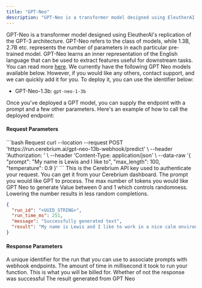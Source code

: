 ```yaml
---
title: "GPT-Neo"
description: "GPT-Neo is a transformer model designed using EleutherAI's replication of the GPT-3 architecture"
---
```


GPT-Neo is a transformer model designed using EleutherAI's replication of the GPT-3 architecture. GPT-Neo refers to the class of models, while 1.3B, 2.7B etc. represents the number of parameters in each particular pre-trained model.
GPT-Neo learns an inner representation of the English language that can be used to extract features useful for downstream tasks. You can read more [here](https://www.eleuther.ai/research/projects/gpt-neo/).
We currently have the following GPT Neo models available below. However, if you would like any others, contact support, and we can quickly add it for you. To deploy it, you can use the identifier below:

- GPT-Neo-1.3b: `gpt-neo-1-3b`

Once you've deployed a GPT model, you can supply the endpoint with a prompt and a few other parameters. Here's an example of how to call the deployed endpoint:

#### Request Parameters

<RequestExample>
```bash Request
  curl --location --request POST 'https://run.cerebrium.ai/gpt-neo-13b-webhook/predict' \
      --header 'Authorization: <API_KEY>' \
      --header 'Content-Type: application/json' \
      --data-raw '{
        "prompt": "My name is Lewis and I like to",
        "max_length": 100,
        "temperature": 0.9
    }'
```
</RequestExample>

<ParamField header="Authorization" type="string" required>
  This is the Cerebrium API key used to authenticate your request. You can get
  it from your Cerebrium dashboard.
</ParamField>
<ParamField body="prompt" type="string" required>
  The prompt you would like GPT to process.
</ParamField>
<ParamField body="max_length" type="string" required>
  The max number of tokens you would like GPT Neo to generate
</ParamField>
<ParamField body="temperature" type="string" required>
  Value between 0 and 1 which controls randomness. Lowering the number results
  in less random completions.
</ParamField>

<ResponseExample>

```json Response
{
  "run_id": "<UUID_STRING>",
  "run_time_ms": 251,
  "message": "Successfully generated text",
  "result": "My name is Lewis and I like to work in a nice calm environment. I recently moved into my own house but I have an office in the same building which is why I work at my desk rather than driving from place to place. I have always"
}
```

</ResponseExample>

#### Response Parameters

<ResponseField name="run_id" type="string" required>
  A unique identifier for the run that you can use to associate prompts with
  webhook endpoints.
</ResponseField>
<ResponseField name="run_time_ms" type="string" required>
  The amount of time in millisecond it took to run your function. This is what
  you will be billed for.
</ResponseField>
<ResponseField name="message" type="string" required>
  Whether of not the response was successful
</ResponseField>
<ResponseField name="result" type="string" required>
  The result generated from GPT Neo
</ResponseField>
